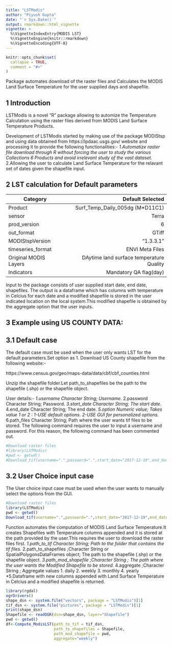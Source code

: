 ```yaml
---
title: "LSTModis"
author: "Piyush Gupta"
date: "`r Sys.Date()`"
output: rmarkdown::html_vignette
vignette: >
  %\VignetteIndexEntry{MODIS LST}
  %\VignetteEngine{knitr::rmarkdown}
  %\VignetteEncoding{UTF-8}
---
```


```r
knitr::opts_chunk$set(
  collapse = TRUE,
  comment = "#>"
)
```

Package automates download of the raster files and Calculates the MODIS Land Surface Temperature for the user supplied days and shapefile.

## 1 Introduction 

LSTModis is a novel "R" package allowing to automize the Temperature Calculation using the raster files derived from MODIS Land Surface Temperature Products.

Development of LSTModis started by making use of the package MODIStsp and using data obtained from https://lpdaac.usgs.gov/ website and processing it to provide the following functionalities:-
    *1.Automatize raster file download through R without forcing the user to study the various Collections 6 Products and avoid irrelevant study of the vast dataset. 
    *2.Allowing the user to calculate Land Surface Temperature for the relavant set of dates given the shapefile input.

## 2 LST calculation for Default parameters

Category| Default Selected
-----|-----:
Product| Surf_Temp_Daily_005dg (M*D11C1)
sensor| Terra
prod_version| 6
out_format| GTiff
MODIStspVersion| "1.3.3.1" 
timeseries_format| ENVI Meta Files
Original MODIS Layers| DAytime land surface temperature Quality
Indicators| Mandatory QA flag(day) 

Input to the package consists of user supplied start date, end date, shapefiles. The output is a dataframe which has columns with temperature in Celcius for each date and a modified shapefile is stored in the user indicated location on the local system.This modified shapefile is obtained by the aggregate option that the user inputs.


## 3 Example using US COUNTY DATA: 

## 3.1 Default case 
The default case must be used when the user only wants LST for the default parameters.Set option as 1.
Download US County shapefile from the following website:-

https://www.census.gov/geo/maps-data/data/cbf/cbf_counties.html

Unzip the shapefile folder.Let path_to_shapefiles be the path to the shapefile (.shp) or the shapefile object.

User details:-
    *1.username Character String; Username.
    *2.password Character String; Password.
    *3.start_date Character String; The start date.
    *4.end_date Character String; The end date.
    *5.option Numeric value; Takes value 1 or 2 : 1-USE default options.
                                                2-USE GUI for personalized options.
    *6.path_files Character String; Path where the user wants tif files to be stored.
    The following command requires the user to input a username and password. For this reason, the following command has been commented out.
               
```r
#Download raster files
#library(LSTModis)
#pwd <- getwd()
#Download_tif(username=".",password=".",start_date="2017-12-19",end_date="2017-12-21", option=1,path_files=pwd)
```

## 3.2 User Choice input case
The User choice input case must be used when the user wants to manually select the options from the GUI.

```r
#Download raster files
library(LSTModis)
pwd <- getwd()
Download_tif(username=".",password=".",start_date="2017-12-19",end_date="2017-12-21", option=2,path_files=pwd)

```


Function automates the computation of MODIS Land Surface Temperature.It creates Shapefiles with Temperature columns appended and it is stored at the path provided by the user.This requires the user to download the raster files first.
    *1.path_to_tif Character String; Path to the folder that contains the tif files.
    *2.path_to_shapefiles ;Character String or SpatialPolygonsDataFrames object; The path to the shapefile (.shp) or the shapefile object.
    *3.path_mod_shapefile ;Character String ; The path where the user wants the Modified Shapefile to be stored.
    *4.aggregate ;Character String ; Aggregate values  1. daily
                                                       2. weekly
                                                       3. monthly
                                                       4. yearly
    *5.Dataframe with new columns appended with Land Surface Temperature in Celcius and a modified shapefile is returned.

```r
library(rgdal)
ogrDrivers()
shape_dsn <- system.file("vectors", package = "LSTModis")[1]
tif_dsn <- system.file("pictures", package = "LSTModis")[1]
print(shape_dsn)
Shapefile <- readOGR(dsn=shape_dsn, layer="Shapefile")
pwd <- getwd()
df<-Compute_ModisLST(path_to_tif = tif_dsn,
                     path_to_shapefiles = Shapefile,
                     path_mod_shapefile = pwd,
                     aggregate="weekly")

```


